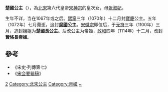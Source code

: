 {{東亞女性歷史人物
| 名稱=楚國公主
| 身份=[[宋朝|宋朝]]公主
| 畫像=
| 說明=
| 姓=赵
| 名=
| 封爵=公主，帝姬
| 位號=
| 封號=寶慶公主，吳國公主，楚國長公主，賢恪長帝姬
| 出生年=1067年或之后
| 逝世年=1072年
| 諡號=
| 墳墓=
| 父親=[[宋神宗|宋神宗]]
| 母親=[[張淑妃_(宋神宗)|張淑妃]]
|}}
'''楚國公主'''（{{bd|1060年代|1067年或之后|1072年||catIdx=Z}}），為[[北宋|北宋]]第六代皇帝[[宋神宗|宋神宗]]的皇次女，母[[張淑妃_(宋神宗)|张淑妃]]。

生年不详，当在1067年或之后。[[熙寧|熙寧]]三年（1070年）十二月封[[寶慶|寶慶]]公主。五年（1072年）七月薨逝，追封'''[[吳國|吳國]]公主'''。[[宋徽宗|宋徽宗]]即位后，于[[元符|元符]]三年（1100年）三月，追封姐姐为'''楚國長公主'''。后改公主为帝姬，[[政和|政和]]四年（1114年）十二月，改封'''賢恪長帝姬'''。

==參考==
*《宋史·列傳第七》
*《[[宋会要辑稿|宋会要辑稿]]》
 
[[Category:宋神宗皇女|2]]
[[Category:北宋公主|Category:北宋公主]]
[[Category:帝姬|Category:帝姬]]
[[Category:赵姓|~]]
